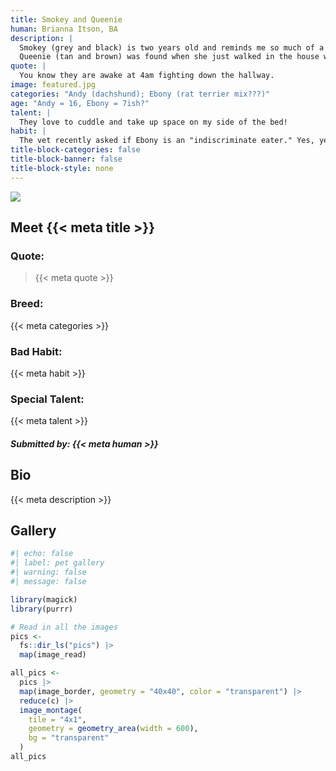 ```yaml
---
title: Smokey and Queenie
human: Brianna Itson, BA
description: |
  Smokey (grey and black) is two years old and reminds me so much of a human and “listens” to commands. 
  Queenie (tan and brown) was found when she just walked in the house with her babies behind her. Her babies are with two other families but she never left!
quote: |
  You know they are awake at 4am fighting down the hallway.
image: featured.jpg
categories: "Andy (dachshund); Ebony (rat terrier mix???)"
age: "Andy = 16, Ebony = 7ish?"
talent: |
  They love to cuddle and take up space on my side of the bed!
habit: |
  The vet recently asked if Ebony is an "indiscriminate eater." Yes, yes she is. Acorns? Yum! Roadkill? Sure! Is that garbage? I'll taste it!  Andy is older than time and must be respected as such. He resents any suggestion that he could possibly have a bad habit.
title-block-categories: false
title-block-banner: false
title-block-style: none
---
```


::: grid
::: {#about-pet-text .g-col-12 .g-col-md-6}
![](featured.jpg){.lightbox}
:::

::: {.g-col-12 .g-col-md-6}
::: {simple-info}
# Meet {{< meta title >}}

### Quote: 

> {{< meta quote >}}

### Breed:

{{< meta categories >}}

### Bad Habit:

{{< meta habit >}}

### Special Talent:

{{< meta talent >}}
:::
:::
:::

##### Submitted by: {{< meta human >}}

## Bio

{{< meta description >}}

## Gallery

```r
#| echo: false
#| label: pet gallery
#| warning: false
#| message: false

library(magick)
library(purrr)

# Read in all the images
pics <-
  fs::dir_ls("pics") |>
  map(image_read)

all_pics <-
  pics |>
  map(image_border, geometry = "40x40", color = "transparent") |>
  reduce(c) |>
  image_montage(
    tile = "4x1",
    geometry = geometry_area(width = 600),
    bg = "transparent"
  )
all_pics
```